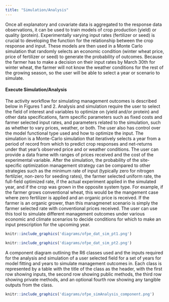 ```yaml
---
title: "Simulation/Analysis"
---
```

Once all explanatory and covariate data is aggregated to the response data observations, it can be used to train models of crop production (yield) or quality (protein). Experimentally varying input rates (fertilizer or seed) is crucial to developing the function for the relationship between the crop response and input. These models are then used in a Monte Carlo simulation that randomly selects an economic condition (winter wheat price, price of fertilizer or seed) to generate the probability of outcomes. Because the farmer has to make a decision on their input rates by March 30th for winter wheat, the farmer will not know the weather conditions for the rest of the growing season, so the user will be able to select a year or scenario to simulate. 

#### Execute Simulation/Analysis
The activity workflow for simulating management outcomes is described below in Figures 1 and 2. Analysis and simulation require the user to select the field of interest and variables to optimize on (yield and/or protein) and other data specifications, farm specific parameters such as fixed costs and farmer selected input rates, and parameters related to the simulation, such as whether to vary prices, weather, or both. The user also has control over the model functional type used and how to optimize the input. The simulation is a Monte-Carlo simulation that iteratively selects a year from a period of record from which to predict crop responses and net-returns under that year's observed price and or weather conditions. The user can provide a data frame with ranges of prices received and the cost of the experimental variable. After the simulation, the probability of the site-specific optimization management strategy can be compared to other strategies such as the minimum rate of input (typically zero for nitrogen fertilzier, non-zero for seeding rates), the farmer selected uniform rate, the full-field optimized rate, if the actual experiment applied in the simulated year, and if the crop was grown in the opposite system type. For example, if the farmer grows conventional wheat, this would be the mangement case where zero fertilizer is applied and an organic price is received. If the farmer is an organic grower, than this managmenet scenario is simply the farmer selected rate with conventional prices received. The user can use this tool to simulate different management outcomes under various economic and climate scenarios to decide conditions for which to make an input prescription for the upcoming year.

```r
knitr::include_graphics('diagrams/ofpe_dat_sim_pt1.png')
```

```r
knitr::include_graphics('diagrams/ofpe_dat_sim_pt2.png')
```


A component diagram outlining the R6 classes used and the inputs required for the analysis and simulation of a user selected field for a set of years for model fitting and years to simulate management outcomes in. Each class is represented by a table with the title of the class as the header, with the first row showing inputs, the second row showing public methods, the third row showing private methods, and an optional fourth row showing any tangible outputs from the class. 

```r
knitr::include_graphics('diagrams/ofpe_simAnalysis_component.png')
```








